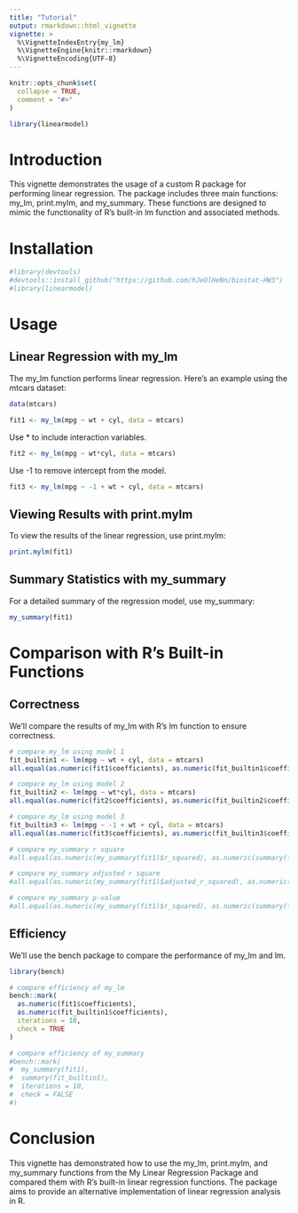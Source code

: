 ```yaml
---
title: "Tutorial"
output: rmarkdown::html_vignette
vignette: >
  %\VignetteIndexEntry{my_lm}
  %\VignetteEngine{knitr::rmarkdown}
  %\VignetteEncoding{UTF-8}
---
```


```r
knitr::opts_chunk$set(
  collapse = TRUE,
  comment = "#>"
)
```

```r
library(linearmodel)
```

# Introduction

This vignette demonstrates the usage of a custom R package for performing linear regression. The package includes three main functions: my_lm, print.mylm, and my_summary. These functions are designed to mimic the functionality of R's built-in lm function and associated methods.

# Installation

```r
#library(devtools)
#devtools::install_github("https://github.com/hJeOlHeNn/biostat-HW3")
#library(linearmodel)
```

# Usage

## Linear Regression with my_lm

The my_lm function performs linear regression. Here's an example using the mtcars dataset:

```r
data(mtcars)

fit1 <- my_lm(mpg ~ wt + cyl, data = mtcars)
```

Use * to include interaction variables.

```r
fit2 <- my_lm(mpg ~ wt*cyl, data = mtcars)
```

Use -1 to remove intercept from the model.

```r
fit3 <- my_lm(mpg ~ -1 + wt + cyl, data = mtcars)
```

## Viewing Results with print.mylm

To view the results of the linear regression, use print.mylm:

```r
print.mylm(fit1)
```

## Summary Statistics with my_summary

For a detailed summary of the regression model, use my_summary:

```r
my_summary(fit1)
```

# Comparison with R's Built-in Functions

## Correctness

We'll compare the results of my_lm with R's lm function to ensure correctness.

```r
# compare my_lm using model 1
fit_builtin1 <- lm(mpg ~ wt + cyl, data = mtcars)
all.equal(as.numeric(fit1$coefficients), as.numeric(fit_builtin1$coefficients))

# compare my_lm using model 2
fit_builtin2 <- lm(mpg ~ wt*cyl, data = mtcars)
all.equal(as.numeric(fit2$coefficients), as.numeric(fit_builtin2$coefficients))

# compare my_lm using model 3
fit_builtin3 <- lm(mpg ~ -1 + wt + cyl, data = mtcars)
all.equal(as.numeric(fit3$coefficients), as.numeric(fit_builtin3$coefficients))

# compare my_summary r square
#all.equal(as.numeric(my_summary(fit1)$r_squared), as.numeric(summary(fit_builtin1)$r.squared))

# compare my_summary adjusted r square
#all.equal(as.numeric(my_summary(fit1)$adjusted_r_squared), as.numeric(summary(fit_builtin1)$adj.r.squared))

# compare my_summary p-value
#all.equal(as.numeric(my_summary(fit1)$r_squared), as.numeric(summary(fit_builtin1)$r.squared))
```

## Efficiency

We'll use the bench package to compare the performance of my_lm and lm.

```r
library(bench)

# compare efficiency of my_lm
bench::mark(
  as.numeric(fit1$coefficients),
  as.numeric(fit_builtin1$coefficients),
  iterations = 10,
  check = TRUE
)

# compare efficiency of my_summary
#bench::mark(
#  my_summary(fit1),
#  summary(fit_builtin1),
#  iterations = 10,
#  check = FALSE
#)
```

# Conclusion

This vignette has demonstrated how to use the my_lm, print.mylm, and my_summary functions from the My Linear Regression Package and compared them with R's built-in linear regression functions. The package aims to provide an alternative implementation of linear regression analysis in R.
